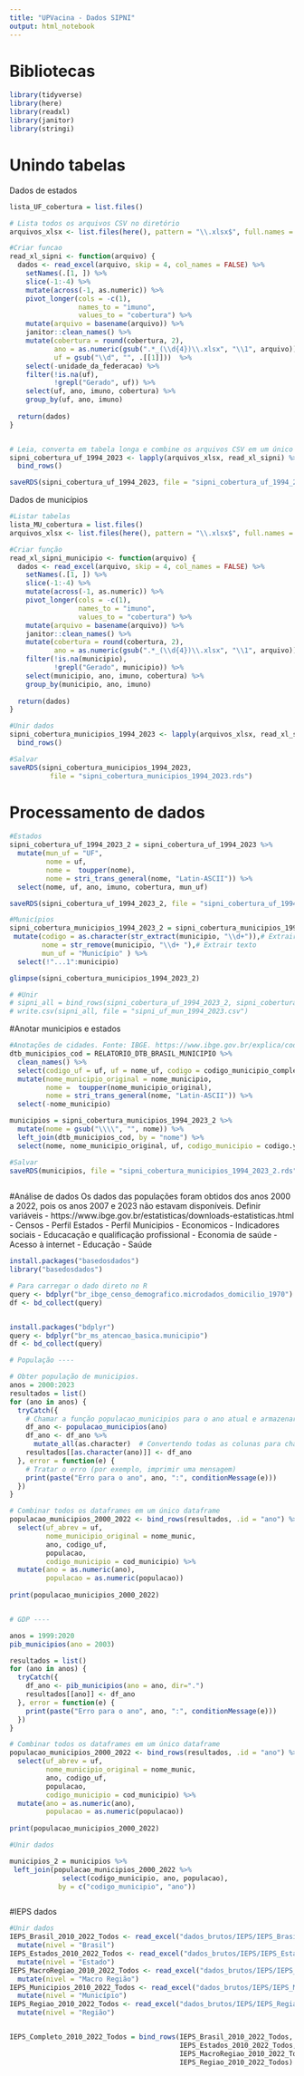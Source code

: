 ```yaml
---
title: "UPVacina - Dados SIPNI"
output: html_notebook
---
```


# Bibliotecas
```r
library(tidyverse)
library(here)
library(readxl)
library(janitor)
library(stringi)
```

# Unindo tabelas

Dados de estados
```r
lista_UF_cobertura = list.files() 

# Lista todos os arquivos CSV no diretório
arquivos_xlsx <- list.files(here(), pattern = "\\.xlsx$", full.names = F)

#Criar funcao
read_xl_sipni <- function(arquivo) {
  dados <- read_excel(arquivo, skip = 4, col_names = FALSE) %>%
    setNames(.[1, ]) %>%
    slice(-1:-4) %>%
    mutate(across(-1, as.numeric)) %>%  
    pivot_longer(cols = -c(1), 
                 names_to = "imuno", 
                 values_to = "cobertura") %>% 
    mutate(arquivo = basename(arquivo)) %>% 
    janitor::clean_names() %>% 
    mutate(cobertura = round(cobertura, 2),
           ano = as.numeric(gsub(".*_(\\d{4})\\.xlsx", "\\1", arquivo)),
           uf = gsub("\\d", "", .[[1]]))  %>% 
    select(-unidade_da_federacao) %>% 
    filter(!is.na(uf),
           !grepl("Gerado", uf)) %>% 
    select(uf, ano, imuno, cobertura) %>% 
    group_by(uf, ano, imuno)
  
  return(dados)
}


# Leia, converta em tabela longa e combine os arquivos CSV em um único DataFrame
sipni_cobertura_uf_1994_2023 <- lapply(arquivos_xlsx, read_xl_sipni) %>%
  bind_rows()

saveRDS(sipni_cobertura_uf_1994_2023, file = "sipni_cobertura_uf_1994_2023.rds")
```


Dados de municípios
```r
#Listar tabelas
lista_MU_cobertura = list.files() 
arquivos_xlsx <- list.files(here(), pattern = "\\.xlsx$", full.names = F)

#Criar função
read_xl_sipni_municipio <- function(arquivo) {
  dados <- read_excel(arquivo, skip = 4, col_names = FALSE) %>%
    setNames(.[1, ]) %>%
    slice(-1:-4) %>%
    mutate(across(-1, as.numeric)) %>%  
    pivot_longer(cols = -c(1), 
                 names_to = "imuno", 
                 values_to = "cobertura") %>% 
    mutate(arquivo = basename(arquivo)) %>% 
    janitor::clean_names() %>% 
    mutate(cobertura = round(cobertura, 2),
           ano = as.numeric(gsub(".*_(\\d{4})\\.xlsx", "\\1", arquivo))) %>% 
    filter(!is.na(municipio),
           !grepl("Gerado", municipio)) %>% 
    select(municipio, ano, imuno, cobertura) %>% 
    group_by(municipio, ano, imuno)
  
  return(dados)
}

#Unir dados
sipni_cobertura_municipios_1994_2023 <- lapply(arquivos_xlsx, read_xl_sipni_municipio) %>%
  bind_rows()

#Salvar
saveRDS(sipni_cobertura_municipios_1994_2023, 
          file = "sipni_cobertura_municipios_1994_2023.rds")
```

# Processamento de dados
```r
#Estados
sipni_cobertura_uf_1994_2023_2 = sipni_cobertura_uf_1994_2023 %>% 
  mutate(mun_uf = "UF", 
         nome = uf,
         nome =  toupper(nome),
         nome = stri_trans_general(nome, "Latin-ASCII")) %>% 
  select(nome, uf, ano, imuno, cobertura, mun_uf)

saveRDS(sipni_cobertura_uf_1994_2023_2, file = "sipni_cobertura_uf_1994_2023_2.rds")

#Municípios
sipni_cobertura_municipios_1994_2023_2 = sipni_cobertura_municipios_1994_2023 %>% 
 mutate(codigo = as.character(str_extract(municipio, "\\d+")),# Extrair números
        nome = str_remove(municipio, "\\d+ "),# Extrair texto
        mun_uf = "Município" ) %>% 
  select(!"...1":municipio)

glimpse(sipni_cobertura_municipios_1994_2023_2)

# #Unir
# sipni_all = bind_rows(sipni_cobertura_uf_1994_2023_2, sipni_cobertura_municipios_1994_2023_2)
# write.csv(sipni_all, file = "sipni_uf_mun_1994_2023.csv")

```


#Anotar municipios e estados 

```r
#Anotações de cidades. Fonte: IBGE. https://www.ibge.gov.br/explica/codigos-dos-municipios.php
dtb_municipios_cod = RELATORIO_DTB_BRASIL_MUNICIPIO %>% 
  clean_names() %>% 
  select(codigo_uf = uf, uf = nome_uf, codigo = codigo_municipio_completo, nome_municipio) %>% 
  mutate(nome_municipio_original = nome_municipio,
         nome =  toupper(nome_municipio_original),
         nome = stri_trans_general(nome, "Latin-ASCII")) %>% 
  select(-nome_municipio)

municipios = sipni_cobertura_municipios_1994_2023_2 %>% 
  mutate(nome = gsub("\\\\", "", nome)) %>% 
  left_join(dtb_municipios_cod, by = "nome") %>% 
  select(nome, nome_municipio_original, uf, codigo_municipio = codigo.y, ano, imuno, cobertura, codigo_uf, mun_uf)

#Salvar
saveRDS(municipios, file = "sipni_cobertura_municipios_1994_2023_2.rds")
  
```


#Análise de dados
Os dados das populações foram obtidos dos anos 2000 a 2022, pois os anos 2007 e 2023 não estavam disponíveis.
Definir variáveis
- https://www.ibge.gov.br/estatisticas/downloads-estatisticas.html 
- Censos
- Perfil Estados
- Perfil Municipios
- Economicos
- Indicadores sociais
- Educacação e qualificação profissional
- Economia de saúde
- Acesso à internet
- Educação
- Saúde

```r
install.packages("basedosdados")
library("basedosdados")

# Para carregar o dado direto no R
query <- bdplyr("br_ibge_censo_demografico.microdados_domicilio_1970")
df <- bd_collect(query)


install.packages("bdplyr")
query <- bdplyr("br_ms_atencao_basica.municipio")
df <- bd_collect(query)

```


```r
# População ---- 

# Obter população de municipios.
anos = 2000:2023
resultados = list()
for (ano in anos) {
  tryCatch({
    # Chamar a função populacao_municipios para o ano atual e armazenar o resultado na lista
    df_ano <- populacao_municipios(ano)
    df_ano <- df_ano %>%
      mutate_all(as.character)  # Convertendo todas as colunas para character
    resultados[[as.character(ano)]] <- df_ano
  }, error = function(e) {
    # Tratar o erro (por exemplo, imprimir uma mensagem)
    print(paste("Erro para o ano", ano, ":", conditionMessage(e)))
  })
}

# Combinar todos os dataframes em um único dataframe
populacao_municipios_2000_2022 <- bind_rows(resultados, .id = "ano") %>% 
  select(uf_abrev = uf, 
         nome_municipio_original = nome_munic,
         ano, codigo_uf, 
         populacao, 
         codigo_municipio = cod_municipio) %>% 
  mutate(ano = as.numeric(ano),
         populacao = as.numeric(populacao))
  
print(populacao_municipios_2000_2022)


# GDP ----

anos = 1999:2020
pib_municipios(ano = 2003)

resultados = list()
for (ano in anos) {
  tryCatch({
    df_ano <- pib_municipios(ano = ano, dir=".")
    resultados[[ano]] <- df_ano
  }, error = function(e) {
    print(paste("Erro para o ano", ano, ":", conditionMessage(e)))
  })
}

# Combinar todos os dataframes em um único dataframe
populacao_municipios_2000_2022 <- bind_rows(resultados, .id = "ano") %>% 
  select(uf_abrev = uf, 
         nome_municipio_original = nome_munic,
         ano, codigo_uf, 
         populacao, 
         codigo_municipio = cod_municipio) %>% 
  mutate(ano = as.numeric(ano),
         populacao = as.numeric(populacao))
  
print(populacao_municipios_2000_2022)
```


```r
#Unir dados

municipios_2 = municipios %>% 
 left_join(populacao_municipios_2000_2022 %>% 
             select(codigo_municipio, ano, populacao),
            by = c("codigo_municipio", "ano"))



```


#IEPS dados


```r

#Unir dados
IEPS_Brasil_2010_2022_Todos <- read_excel("dados_brutos/IEPS/IEPS_Brasil_2010_2022_Todos.xlsx") %>% 
  mutate(nivel = "Brasil")
IEPS_Estados_2010_2022_Todos <- read_excel("dados_brutos/IEPS/IEPS_Estados_2010_2022_Todos.xlsx") %>% 
  mutate(nivel = "Estado")
IEPS_MacroRegiao_2010_2022_Todos <- read_excel("dados_brutos/IEPS/IEPS_MacroRegiao_2010_2022_Todos.xlsx") %>% 
  mutate(nivel = "Macro Região")
IEPS_Municipios_2010_2022_Todos <- read_excel("dados_brutos/IEPS/IEPS_Municipios_2010_2022_Todos.xlsx") %>% 
  mutate(nivel = "Município")
IEPS_Regiao_2010_2022_Todos <- read_excel("dados_brutos/IEPS/IEPS_Regiao_2010_2022_Todos.xlsx") %>% 
  mutate(nivel = "Região")


IEPS_Completo_2010_2022_Todos = bind_rows(IEPS_Brasil_2010_2022_Todos,
                                          IEPS_Estados_2010_2022_Todos,
                                          IEPS_MacroRegiao_2010_2022_Todos,
                                          IEPS_Regiao_2010_2022_Todos)

```






























